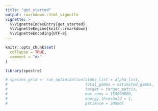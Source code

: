 ```yaml
---
title: "get_started"
output: rmarkdown::html_vignette
vignette: >
  %\VignetteIndexEntry{get_started}
  %\VignetteEngine{knitr::rmarkdown}
  %\VignetteEncoding{UTF-8}
---
```


```r
knitr::opts_chunk$set(
  collapse = TRUE,
  comment = "#>"
)
```

```r
library(spectre)

# species_grid <- run_optimization(alpha_list = alpha_list,
#                                  total_gamma = estimated_gamma,
#                                  target = target_matrix,
#                                  max_runs = 150000000,
#                                  energy_threshold = 1,
#                                  patience = 50000)
```


